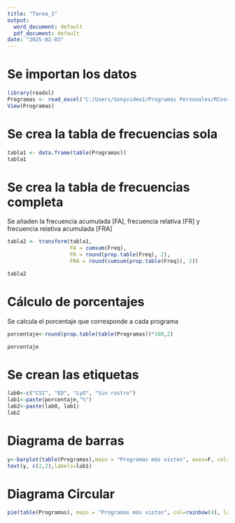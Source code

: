 ```yaml
---
title: "Tarea_1"
output:
  word_document: default
  pdf_document: default
date: "2025-02-03"
---
```


# Se importan los datos

```r
library(readxl)
Programas <- read_excel("C:/Users/Sonyvideo1/Programas Personales/RCosas/clase_est_descriptiva/tarea_1/Programas.xlsx")
View(Programas)
```

# Se crea la tabla de frecuencias sola

```r
tabla1 <- data.frame(table(Programas))
tabla1
```

# Se crea la tabla de frecuencias completa

Se añaden la frecuencia acumulada [FA], frecuencia relativa [FR] y frecuencia relativa acumulada [FRA]

```r
tabla2 <- transform(tabla1, 
                    FA = cumsum(Freq), 
                    FR = round(prop.table(Freq), 2), 
                    FRA = round(cumsum(prop.table(Freq)), 2))

tabla2
```

# Cálculo de porcentajes

Se calcula el porcentaje que corresponde a cada programa

```r
porcentaje<-round(prop.table(table(Programas))*100,2)

porcentaje
```

# Se crean las etiquetas

```r
lab0<-c("CSI", "ED", "LyO", "Sin rastro")
lab1<-paste(porcentaje,"%")
lab2<-paste(lab0, lab1)
lab2
```

# Diagrama de barras

```r
y<-barplot(table(Programas),main = "Programas más vistos", axes=F, col=rainbow(6))
text(y, c(2,2),labels=lab1)
```

# Diagrama Circular

```r
pie(table(Programas), main = "Programas más vistos", col=rainbow(4), labels=lab2)
```

